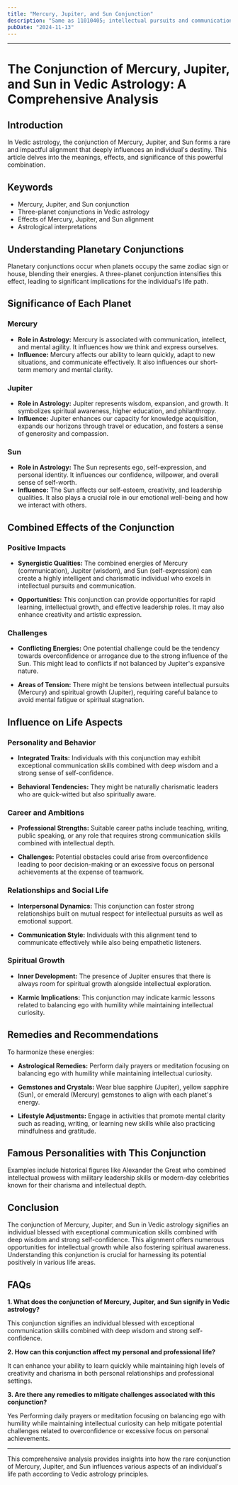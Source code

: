 ```yaml
---
title: "Mercury, Jupiter, and Sun Conjunction"
description: "Same as 11010405; intellectual pursuits and communication."
pubDate: "2024-11-13"
---
```


---

# The Conjunction of Mercury, Jupiter, and Sun in Vedic Astrology: A Comprehensive Analysis

## Introduction

In Vedic astrology, the conjunction of Mercury, Jupiter, and Sun forms a rare and impactful alignment that deeply influences an individual's destiny. This article delves into the meanings, effects, and significance of this powerful combination.

## Keywords

- Mercury, Jupiter, and Sun conjunction
- Three-planet conjunctions in Vedic astrology
- Effects of Mercury, Jupiter, and Sun alignment
- Astrological interpretations

## Understanding Planetary Conjunctions

Planetary conjunctions occur when planets occupy the same zodiac sign or house, blending their energies. A three-planet conjunction intensifies this effect, leading to significant implications for the individual's life path.

## Significance of Each Planet

### Mercury

- **Role in Astrology:** Mercury is associated with communication, intellect, and mental agility. It influences how we think and express ourselves.
- **Influence:** Mercury affects our ability to learn quickly, adapt to new situations, and communicate effectively. It also influences our short-term memory and mental clarity.

### Jupiter

- **Role in Astrology:** Jupiter represents wisdom, expansion, and growth. It symbolizes spiritual awareness, higher education, and philanthropy.
- **Influence:** Jupiter enhances our capacity for knowledge acquisition, expands our horizons through travel or education, and fosters a sense of generosity and compassion.

### Sun

- **Role in Astrology:** The Sun represents ego, self-expression, and personal identity. It influences our confidence, willpower, and overall sense of self-worth.
- **Influence:** The Sun affects our self-esteem, creativity, and leadership qualities. It also plays a crucial role in our emotional well-being and how we interact with others.

## Combined Effects of the Conjunction

### Positive Impacts

- **Synergistic Qualities:** The combined energies of Mercury (communication), Jupiter (wisdom), and Sun (self-expression) can create a highly intelligent and charismatic individual who excels in intellectual pursuits and communication.
  
- **Opportunities:** This conjunction can provide opportunities for rapid learning, intellectual growth, and effective leadership roles. It may also enhance creativity and artistic expression.

### Challenges

- **Conflicting Energies:** One potential challenge could be the tendency towards overconfidence or arrogance due to the strong influence of the Sun. This might lead to conflicts if not balanced by Jupiter's expansive nature.
  
- **Areas of Tension:** There might be tensions between intellectual pursuits (Mercury) and spiritual growth (Jupiter), requiring careful balance to avoid mental fatigue or spiritual stagnation.

## Influence on Life Aspects

### Personality and Behavior

- **Integrated Traits:** Individuals with this conjunction may exhibit exceptional communication skills combined with deep wisdom and a strong sense of self-confidence.
  
- **Behavioral Tendencies:** They might be naturally charismatic leaders who are quick-witted but also spiritually aware.

### Career and Ambitions

- **Professional Strengths:** Suitable career paths include teaching, writing, public speaking, or any role that requires strong communication skills combined with intellectual depth.
  
- **Challenges:** Potential obstacles could arise from overconfidence leading to poor decision-making or an excessive focus on personal achievements at the expense of teamwork.

### Relationships and Social Life

- **Interpersonal Dynamics:** This conjunction can foster strong relationships built on mutual respect for intellectual pursuits as well as emotional support.
  
- **Communication Style:** Individuals with this alignment tend to communicate effectively while also being empathetic listeners.

### Spiritual Growth

- **Inner Development:** The presence of Jupiter ensures that there is always room for spiritual growth alongside intellectual exploration.
  
- **Karmic Implications:** This conjunction may indicate karmic lessons related to balancing ego with humility while maintaining intellectual curiosity.

## Remedies and Recommendations

To harmonize these energies:

- **Astrological Remedies:** Perform daily prayers or meditation focusing on balancing ego with humility while maintaining intellectual curiosity.
  
- **Gemstones and Crystals:** Wear blue sapphire (Jupiter), yellow sapphire (Sun), or emerald (Mercury) gemstones to align with each planet's energy.
  
- **Lifestyle Adjustments:** Engage in activities that promote mental clarity such as reading, writing, or learning new skills while also practicing mindfulness and gratitude.

## Famous Personalities with This Conjunction

Examples include historical figures like Alexander the Great who combined intellectual prowess with military leadership skills or modern-day celebrities known for their charisma and intellectual depth.

## Conclusion

The conjunction of Mercury, Jupiter, and Sun in Vedic astrology signifies an individual blessed with exceptional communication skills combined with deep wisdom and strong self-confidence. This alignment offers numerous opportunities for intellectual growth while also fostering spiritual awareness. Understanding this conjunction is crucial for harnessing its potential positively in various life areas.

## FAQs

**1. What does the conjunction of Mercury, Jupiter, and Sun signify in Vedic astrology?**

This conjunction signifies an individual blessed with exceptional communication skills combined with deep wisdom and strong self-confidence.

**2. How can this conjunction affect my personal and professional life?**

It can enhance your ability to learn quickly while maintaining high levels of creativity and charisma in both personal relationships and professional settings.

**3. Are there any remedies to mitigate challenges associated with this conjunction?**

Yes Performing daily prayers or meditation focusing on balancing ego with humility while maintaining intellectual curiosity can help mitigate potential challenges related to overconfidence or excessive focus on personal achievements.

---

This comprehensive analysis provides insights into how the rare conjunction of Mercury, Jupiter, and Sun influences various aspects of an individual's life path according to Vedic astrology principles.